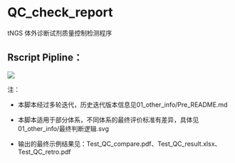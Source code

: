 # **QC_check_report**

tNGS 体外诊断试剂质量控制检测程序

## Rscript Pipline：

![](image/README/Rscript_pipline.drawio.png)

注：

-   本脚本经过多轮迭代，历史迭代版本信息见01_other_info/Pre_README.md

-   本脚本适用于部分体系，不同体系的最终评价标准有差异，具体见01_other_info/最终判断逻辑.svg

-   输出的最终示例结果见：Test_QC_compare.pdf、Test_QC_result.xlsx、Test_QC_retro.pdf
